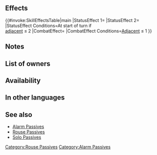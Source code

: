 {{Passive
|name=Alarm Spd/Def
|type=C
|exclusive=0
|canUseWeapon={{WeaponList|Close}}
|canUseMove={{MoveList|Cavalry}}
|properties=random_owner
|1name=Alarm Spd/Def
|alt1name=Alarm Spd Def
|1tagid=SID_速さ守備の奮進4
|1effect=At start of turn, if number of allies adjacent to unit ≤ 2, grants Spd/Def+6 and【Canto (１)】 to unit for 1 turn. If number of allies adjacent to unit ≤ 1, grants Spd/Def+3 to unit during combat.<br><br>【Canto (１)】<br>After an attack, Assist skill, or structure destruction, unit can move １ space(s).<br><br>(Unit moves according to movement type. Once per turn. Cannot attack or assist. Only highest value applied. Does not stack. After moving, if a skill that grants another action would be triggered (like with Galeforce), Canto will trigger after the granted action. Unit's base movement has no effect on movement granted. Cannot warp (using skills like Wings of Mercy) a distance greater than unit would be able to move with normal Canto movement.)
|1cost=300
|1required=Rouse Spd/Def 3
}}
==Effects==
{{#invoke:SkillEffectsTable|main
|StatusEffect 1={{SkillEffectText|Bonuses|Spd/Def|6}}
|StatusEffect 2={{SEt|Canto (1)}}
|StatusEffect Conditions=At start of turn if<br>[[adjacent]] {{SkillTargetText|Allies}} ≤ 2
|CombatEffect={{SkillEffectText|Temporary buffs|Spd/Def|3}}
|CombatEffect Conditions=[[Adjacent]] {{SkillTargetText|Allies}} ≤ 1
}}
==Notes==
{{Bonuses}}
{{Canto|statusEffect=1|1}}
{{Temporary buffs}}
==List of owners==
{{Skill Hero List}}
==Availability==
{{PassiveFocusList}}
{{PassiveDistributionList}}
{{PassiveCombatManualList}}
==In other languages==
{{OtherLanguages
|english=Alarm Spd/Def
|japanese=速さ守備の奮進
|german=Ges./Ver.-Alarm
|spanishEU=Alarma Vel/Def
|spanishLA=Alarma Vel./Def.
|french=Alarme Vit/Déf
|italian=Allarme Vel/Dif
|chineseTW=速度防守的奮進
|portuguese=Alarme Vel./Def.
}}
==See also==
{{See also skills|cond=(Description LIKE '%at start of turn, if unit is not adjacent to an ally, grants %Spd/Def%+%for 1 turn%' OR Description LIKE '%grants%【Canto (１)】%for 1 turn%' OR Description LIKE '%number of allies adjacent to unit ≤%') AND Exclusive='1'}}
* [[Skill families/C Passives#Alarm|Alarm Passives]]
* [[Rouse Passives]]
* [[Solo Passives]]
{{Passives Navbox|C}}
[[Category:Rouse Passives]][[Category:Alarm Passives]]
